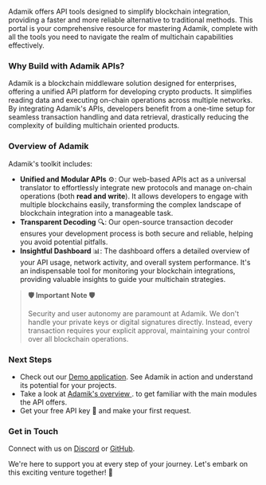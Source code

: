 
Adamik offers API tools designed to simplify blockchain integration, providing a faster and more reliable alternative to traditional methods. This portal is your comprehensive resource for mastering Adamik, complete with all the tools you need to navigate the realm of multichain capabilities effectively.

### Why Build with Adamik APIs?

Adamik is a blockchain middleware solution designed for enterprises, offering a unified API platform for developing crypto products. It simplifies reading data and executing on-chain operations across multiple networks. By integrating Adamik's APIs, developers benefit from a one-time setup for seamless transaction handling and data retrieval, drastically reducing the complexity of building multichain oriented products.


### Overview of Adamik

Adamik's toolkit includes:

- **Unified and Modular APIs** ⚙️: Our web-based APIs act as a universal translator to effortlessly integrate new protocols and manage on-chain operations (both **read and write**). It allows developers to engage with multiple blockchains easily, transforming the complex landscape of blockchain integration into a manageable task.
- **Transparent Decoding** 🔍: Our open-source transaction decoder ensures your development process is both secure and reliable, helping you avoid potential pitfalls.
- **Insightful Dashboard** 📊: The dashboard offers a detailed overview of your API usage, network activity, and overall system performance. It's an indispensable tool for monitoring your blockchain integrations, providing valuable insights to guide your multichain strategies.

> **🛡 Important Note 🛡**
> 
> Security and user autonomy are paramount at Adamik. We don't handle your private keys or digital signatures directly. Instead, every transaction requires your explicit approval, maintaining your control over all blockchain operations.

### Next Steps

- Check out our [Demo application](https://adamik.vercel.app/test-app). See Adamik in action and understand its potential for your projects.
- Take a look at [Adamik's overview ](overview). to get familiar with the main modules the API offers.
- Get your free API key 🔑 and make your first request.

### Get in Touch

Connect with us on [Discord](https://discord.com) or [GitHub](https://github.com/AdamikHQ).

We're here to support you at every step of your journey. Let's embark on this exciting venture together! 🚀
